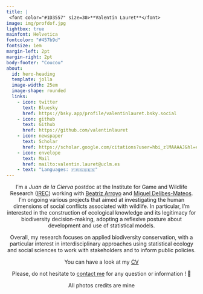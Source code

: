 ```yaml
---
title: | 
 <font color="#1D3557" size=30>**Valentin Lauret**</font>
image: img/profdof.jpg
lightbox: true
mainfont: Helvetica
fontcolor: "#457b9d"
fontsize: 1em
margin-left: 2pt
margin-right: 2pt
body-footer: "Coucou"
about:
  id: hero-heading
  template: jolla
  image-width: 25em
  image-shape: rounded
  links:
    - icon: twitter
      text: Bluesky
      href: https://bsky.app/profile/valentinlauret.bsky.social
    - icon: github
      text: Github
      href: https://github.com/valentinlauret
    - icon: newspaper
      text: Scholar
      href: https://scholar.google.com/citations?user=hbi_zlMAAAAJ&hl=en
    - icon: envelope
      text: Mail
      href: mailto:valentin.lauret@uclm.es
    - text: "Languages: 🇫🇷🇬🇧🇪🇸"
---
```


:::{#hero-heading} 
:::

<center>
I’m a *Juan de la Cierva* postdoc at the Institute for Game and Wildlife Research ([IREC](https://www.irec.es/en/)) working with [Beatriz Arroyo](https://www.irec.es/en/personal/detalle/arroyo-lopez-beatriz/) and [Miguel Delibes-Mateos](https://www.iesa.csic.es/directorio/miguel-delibes-mateos/). I'm ongoing various projects that aimed at investigating the human dimensions of social conflicts associated with wildlife. In particular, I'm interested in the construction of ecological knowledge and its legitimacy for biodiversity decision-making, adopting a reflexive posture about development and use of statistical models.

Overall, my research focuses on applied biodiversity conservation, with a particular interest in interdisciplinary approaches using statistical ecology and social sciences to work with stakeholders and to inform public policies.

You can have a look at my [CV](doc/CV.pdf)

Please, do not hesitate to [contact me](mailto:valentin.lauret@uclm.es) for any question or information ! 📮

All photos credits are mine</center>

